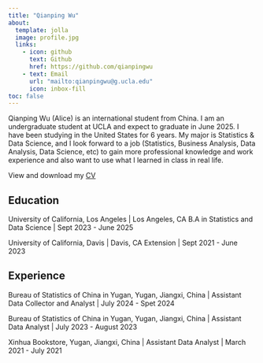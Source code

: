 ```yaml
---
title: "Qianping Wu"
about:
  template: jolla
  image: profile.jpg
  links:
    - icon: github
      text: Github
      href: https://github.com/qianpingwu
    - text: Email
      url: "mailto:qianpingwu@g.ucla.edu"
      icon: inbox-fill
toc: false
---
```


Qianping Wu (Alice) is an international student from China. I am an undergraduate student at UCLA and expect to graduate in June 2025. I have been studying in the United States for 6 years. My major is Statistics & Data Science, and I look forward to a job (Statistics, Business Analysis, Data Analysis, Data Science, etc) to gain more professional knowledge and work experience and also want to use what I learned in class in real life.

View and download my [CV](/cv.pdf)

## Education

University of California, Los Angeles | Los Angeles, CA
B.A in Statistics and Data Science | Sept 2023 - June 2025

University of California, Davis | Davis, CA
Extension | Sept 2021 - June 2023

## Experience

Bureau of Statistics of China in Yugan, Yugan, Jiangxi, China | Assistant Data Collector and Analyst | July 2024 - Spet 2024

Bureau of Statistics of China in Yugan, Yugan, Jiangxi, China | Assistant Data Analyst | July 2023 - August 2023

Xinhua Bookstore, Yugan, Jiangxi, China | Assistant Data Analyst | March 2021 - July 2021
